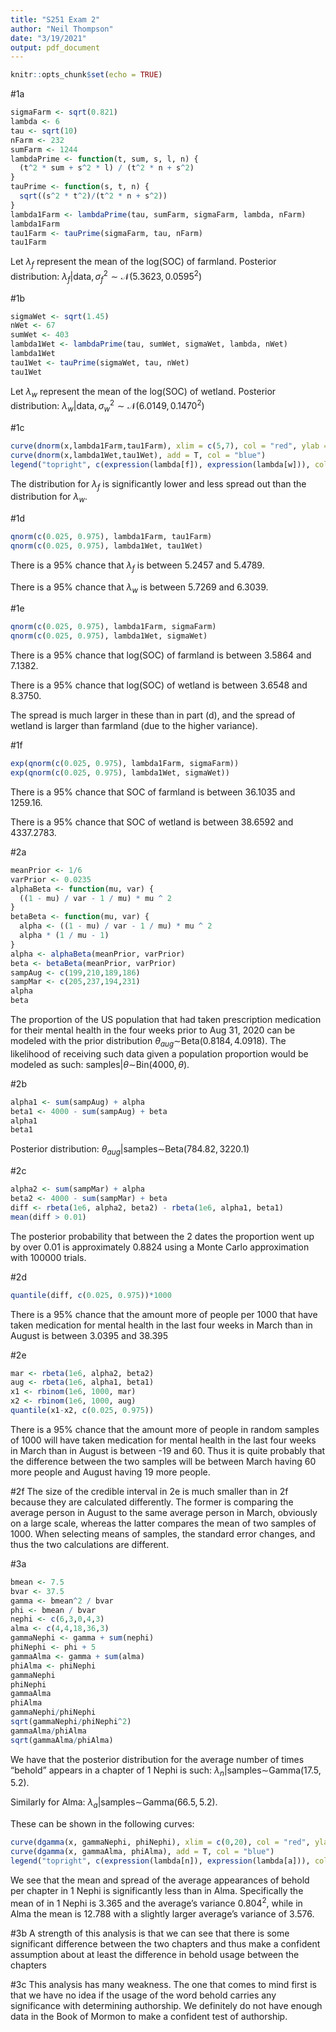 ---
title: "S251 Exam 2"
author: "Neil Thompson"
date: "3/19/2021"
output: pdf_document
---

```{r setup, include=FALSE}
knitr::opts_chunk$set(echo = TRUE)
```

#1a

```{r 1a}
sigmaFarm <- sqrt(0.821)
lambda <- 6
tau <- sqrt(10)
nFarm <- 232
sumFarm <- 1244
lambdaPrime <- function(t, sum, s, l, n) {
  (t^2 * sum + s^2 * l) / (t^2 * n + s^2)
}
tauPrime <- function(s, t, n) {
  sqrt((s^2 * t^2)/(t^2 * n + s^2))
}
lambda1Farm <- lambdaPrime(tau, sumFarm, sigmaFarm, lambda, nFarm)
lambda1Farm
tau1Farm <- tauPrime(sigmaFarm, tau, nFarm)
tau1Farm

```
Let $\lambda_{f}$ represent the mean of the log(SOC) of farmland. Posterior distribution:  $\lambda_{f} |$data$, \sigma_f^2 \sim \mathcal{N}(5.3623, 0.0595^2)$

#1b

```{r 1b}
sigmaWet <- sqrt(1.45)
nWet <- 67
sumWet <- 403
lambda1Wet <- lambdaPrime(tau, sumWet, sigmaWet, lambda, nWet)
lambda1Wet
tau1Wet <- tauPrime(sigmaWet, tau, nWet)
tau1Wet
```
Let $\lambda_{w}$ represent the mean of the log(SOC) of wetland. Posterior distribution:  $\lambda_{w} |$data$, \sigma_w^2 \sim \mathcal{N}(6.0149,0.1470^2)$

#1c

```{r 1c}
curve(dnorm(x,lambda1Farm,tau1Farm), xlim = c(5,7), col = "red", ylab = "Density", xlab = expression(lambda))
curve(dnorm(x,lambda1Wet,tau1Wet), add = T, col = "blue")
legend("topright", c(expression(lambda[f]), expression(lambda[w])), col = c("red", "blue"), lty = 1)
```

The distribution for $\lambda_f$ is significantly lower and less spread out than the distribution for $\lambda_w$.

#1d
```{r 1d}
qnorm(c(0.025, 0.975), lambda1Farm, tau1Farm)
qnorm(c(0.025, 0.975), lambda1Wet, tau1Wet)
```

There is a 95% chance that $\lambda_f$ is between 5.2457 and 5.4789.

There is a 95% chance that $\lambda_w$ is between 5.7269 and 6.3039.

#1e
```{r 1e}
qnorm(c(0.025, 0.975), lambda1Farm, sigmaFarm)
qnorm(c(0.025, 0.975), lambda1Wet, sigmaWet)
```

There is a 95% chance that log(SOC) of farmland is between 3.5864 and 7.1382.

There is a 95% chance that log(SOC) of wetland is between 3.6548 and 8.3750. 

The spread is much larger in these than in part (d), and the spread of wetland is larger than farmland (due to the higher variance).

#1f
```{r 1f}
exp(qnorm(c(0.025, 0.975), lambda1Farm, sigmaFarm))
exp(qnorm(c(0.025, 0.975), lambda1Wet, sigmaWet))
```

There is a 95% chance that SOC of farmland is between 36.1035 and 1259.16.

There is a 95% chance that SOC of wetland is between 38.6592 and 4337.2783.

#2a

```{r 2a}
meanPrior <- 1/6
varPrior <- 0.0235
alphaBeta <- function(mu, var) {
  ((1 - mu) / var - 1 / mu) * mu ^ 2
}
betaBeta <- function(mu, var) {
  alpha <- ((1 - mu) / var - 1 / mu) * mu ^ 2
  alpha * (1 / mu - 1)
}
alpha <- alphaBeta(meanPrior, varPrior)
beta <- betaBeta(meanPrior, varPrior)
sampAug <- c(199,210,189,186)
sampMar <- c(205,237,194,231)
alpha
beta
```

The proportion of the US population that had taken prescription medication for their mental health in the four weeks prior to Aug 31, 2020 can be modeled with the prior distribution $\theta_{aug} \sim$Beta$(0.8184, 4.0918)$. The likelihood of receiving such data given a population proportion would be modeled as such: samples$|\theta \sim$Bin$(4000, \theta)$. 

#2b
```{r 2b}
alpha1 <- sum(sampAug) + alpha
beta1 <- 4000 - sum(sampAug) + beta
alpha1
beta1
```

Posterior distribution: 
$\theta_{aug}$|samples$\sim$Beta$(784.82, 3220.1)$

#2c
```{r 2c}
alpha2 <- sum(sampMar) + alpha
beta2 <- 4000 - sum(sampMar) + beta
diff <- rbeta(1e6, alpha2, beta2) - rbeta(1e6, alpha1, beta1)
mean(diff > 0.01)
```

The posterior probability that between the 2 dates the proportion went up by over 0.01 is approximately 0.8824 using a Monte Carlo approximation with 100000 trials.

#2d
```{r 2d}
quantile(diff, c(0.025, 0.975))*1000
```

There is a 95% chance that the amount more of people per 1000 that have taken medication for mental health in the last four weeks in March than in August is between 3.0395 and 38.395

#2e
```{r 2e}
mar <- rbeta(1e6, alpha2, beta2)
aug <- rbeta(1e6, alpha1, beta1)
x1 <- rbinom(1e6, 1000, mar)
x2 <- rbinom(1e6, 1000, aug)
quantile(x1-x2, c(0.025, 0.975))
```

There is a 95% chance that the amount more of people in random samples of 1000 will have taken medication for mental health in the last four weeks in March than in August is between -19 and 60. Thus it is quite probably that the difference between the two samples will be between March having 60 more people and August having 19 more people.

#2f
The size of the credible interval in 2e is much smaller than in 2f because they are calculated differently. The former is comparing the average person in August to the same average person in March, obviously on a large scale, whereas the latter compares the mean of two samples of 1000. When selecting means of samples, the standard error changes, and thus the two calculations are different.

#3a
```{r 3a}
bmean <- 7.5
bvar <- 37.5
gamma <- bmean^2 / bvar
phi <- bmean / bvar
nephi <- c(6,3,0,4,3)
alma <- c(4,4,18,36,3)
gammaNephi <- gamma + sum(nephi)
phiNephi <- phi + 5
gammaAlma <- gamma + sum(alma)
phiAlma <- phiNephi
gammaNephi
phiNephi
gammaAlma
phiAlma
gammaNephi/phiNephi
sqrt(gammaNephi/phiNephi^2)
gammaAlma/phiAlma
sqrt(gammaAlma/phiAlma)
```

We have that the posterior distribution for the average number of times "behold" appears in a chapter of 1 Nephi is such: $\lambda_n|$samples$\sim$Gamma$(17.5, 5.2)$.

Similarly for Alma: $\lambda_a|$samples$\sim$Gamma$(66.5, 5.2)$.

These can be shown in the following curves:
```{r 3aPlots}
curve(dgamma(x, gammaNephi, phiNephi), xlim = c(0,20), col = "red", ylab = "density", xlab = expression(lambda))
curve(dgamma(x, gammaAlma, phiAlma), add = T, col = "blue")
legend("topright", c(expression(lambda[n]), expression(lambda[a])), col = c("red", "blue"), lty=1)
```
We see that the mean and spread of the average appearances of behold per chapter in 1 Nephi is significantly less than in Alma. Specifically the mean of in 1 Nephi is 3.365 and the average's variance $0.804^2$, while in Alma the mean is 12.788 with a slightly larger average's variance of 3.576.

#3b
A strength of this analysis is that we can see that there is some significant difference between the two chapters and thus make a confident assumption about at least the difference in behold usage between the chapters

#3c
This analysis has many weakness. The one that comes to mind first is that we have no idea if the usage of the word behold carries any significance with determining authorship. We definitely do not have enough data in the Book of Mormon to make a confident test of authorship.